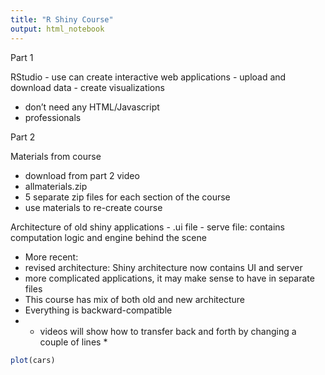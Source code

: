 ```yaml
---
title: "R Shiny Course"
output: html_notebook
---
```



###########

Part 1

###########

RStudio
- use can create interactive web applications
- upload and download data
- create visualizations

- don't need any HTML/Javascript
- professionals

###########

Part 2

###########

Materials from course

- download from part 2 video
- allmaterials.zip
- 5 separate zip files for each section of the course
- use materials to re-create course

Architecture of old shiny applications
- .ui file
- serve file: contains computation logic and engine behind the scene

- More recent:
- revised architecture: Shiny architecture now contains UI and server
- more complicated applications, it may make sense to have in separate files
- This course has mix of both old and new architecture
- Everything is backward-compatible
- * videos will show how to transfer back and forth by changing a couple of lines *







```r
plot(cars)
```



